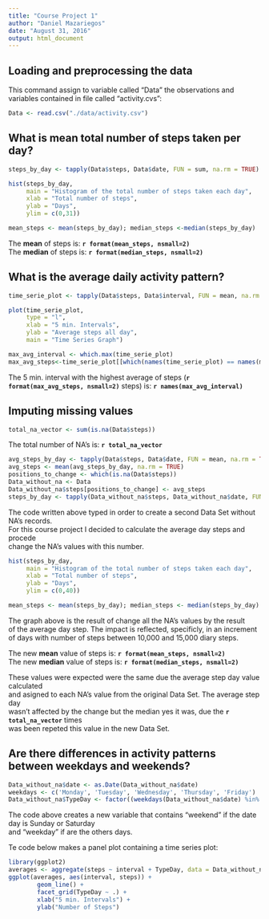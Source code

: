 ```yaml
---
title: "Course Project 1"
author: "Daniel Mazariegos"
date: "August 31, 2016"
output: html_document
---
```


## Loading and preprocessing the data

This command assign to variable called "Data" the observations and variables contained in file called "activity.cvs":

```r
Data <- read.csv("./data/activity.csv")
```

## What is mean total number of steps taken per day?

```r
steps_by_day <- tapply(Data$steps, Data$date, FUN = sum, na.rm = TRUE)

hist(steps_by_day,
     main = "Histogram of the total number of steps taken each day",
     xlab = "Total number of steps",
     ylab = "Days",
     ylim = c(0,31))

mean_steps <- mean(steps_by_day); median_steps <-median(steps_by_day)
```

The **mean** of steps is: **`r format(mean_steps, nsmall=2)`**  
The **median** of steps is: **`r format(median_steps, nsmall=2)`**

## What is the average daily activity pattern?

```r
time_serie_plot <- tapply(Data$steps, Data$interval, FUN = mean, na.rm = TRUE)

plot(time_serie_plot,
     type = "l",
     xlab = "5 min. Intervals",
     ylab = "Average steps all day", 
     main = "Time Series Graph")

max_avg_interval <- which.max(time_serie_plot)
max_avg_steps<-time_serie_plot[[which(names(time_serie_plot) == names(max_avg_interval))]]
```

The 5 min. interval with the highest average of steps (**`r format(max_avg_steps, nsmall=2)`** steps) is: **`r names(max_avg_interval)`**

## Imputing missing values

```r
total_na_vector <- sum(is.na(Data$steps))
```
The total number of NA's is: **`r total_na_vector`**

```r
avg_steps_by_day <- tapply(Data$steps, Data$date, FUN = mean, na.rm = TRUE)
avg_steps <- mean(avg_steps_by_day, na.rm = TRUE)
positions_to_change <- which(is.na(Data$steps))
Data_without_na <- Data
Data_without_na$steps[positions_to_change] <- avg_steps
steps_by_day <- tapply(Data_without_na$steps, Data_without_na$date, FUN = sum)
```

The code written above typed in order to create a second Data Set without NA's records.   
For this course project I decided to calculate the average day steps and procede   
change the NA's values with this number.


```r
hist(steps_by_day,
     main = "Histogram of the total number of steps taken each day",
     xlab = "Total number of steps",
     ylab = "Days",
     ylim = c(0,40))

mean_steps <- mean(steps_by_day); median_steps <- median(steps_by_day)
```

The graph above is the result of change all the NA's values by the result  
of the  average day step. The impact is reflected, specificly, in an increment  
of days with number of steps between 10,000 and 15,000 diary steps.


The new **mean** value of steps is: **`r format(mean_steps, nsmall=2)`**  
The new **median** value of steps is: **`r format(median_steps, nsmall=2)`**


These values were expected were the same due the average step day value calculated  
and asigned to each NA's value from the original Data Set. The average step day   
wasn't affected by the change but the median yes it was, due the **`r total_na_vector`** times  
was been repeted this value in the new Data Set.

## Are there differences in activity patterns between weekdays and weekends?

```r
Data_without_na$date <- as.Date(Data_without_na$date)
weekdays <- c('Monday', 'Tuesday', 'Wednesday', 'Thursday', 'Friday')
Data_without_na$TypeDay <- factor((weekdays(Data_without_na$date) %in% weekdays), levels=c(FALSE, TRUE), labels=c('weekend', 'weekday'))
```

The code above creates a new variable that contains "weekend" if the date day is Sunday or Saturday  
and "weekday" if are the others days.


Te code below makes a panel plot containing a time series plot:

```r
library(ggplot2)
averages <- aggregate(steps ~ interval + TypeDay, data = Data_without_na, mean)
ggplot(averages, aes(interval, steps)) + 
        geom_line() + 
        facet_grid(TypeDay ~ .) + 
        xlab("5 min. Intervals") + 
        ylab("Number of Steps")
```